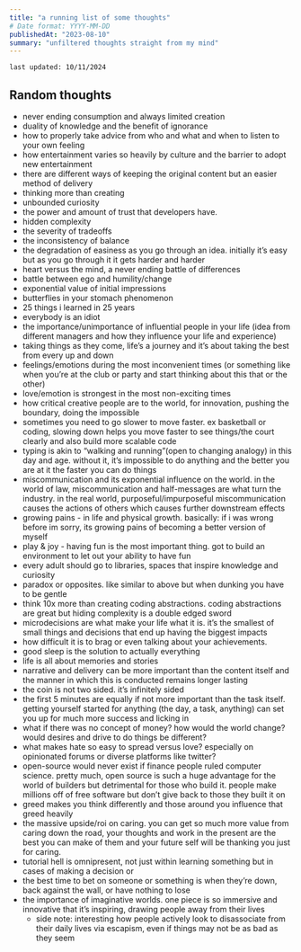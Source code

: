 ```yaml
---
title: "a running list of some thoughts"
# Date format: YYYY-MM-DD
publishedAt: "2023-08-10"
summary: "unfiltered thoughts straight from my mind"
---
```


`last updated: 10/11/2024`

## Random thoughts

- never ending consumption and always limited creation
- duality of knowledge and the benefit of ignorance
- how to properly take advice from who and what and when to listen to your own feeling
- how entertainment varies so heavily by culture and the barrier to adopt new entertainment
- there are different ways of keeping the original content but an easier method of delivery
- thinking more than creating
- unbounded curiosity
- the power and amount of trust that developers have.
- hidden complexity
- the severity of tradeoffs
- the inconsistency of balance
- the degradation of easiness as you go through an idea. initially it’s easy but as you go through it it gets harder and harder
- heart versus the mind, a never ending battle of differences
- battle between ego and humility/change
- exponential value of initial impressions
- butterflies in your stomach phenomenon
- 25 things i learned in 25 years
- everybody is an idiot
- the importance/unimportance of influential people in your life (idea from different managers and how they influence your life and experience)
- taking things as they come, life’s a journey and it’s about taking the best from every up and down
- feelings/emotions during the most inconvenient times (or something like when you’re at the club or party and start thinking about this that or the other)
- love/emotion is strongest in the most non-exciting times
- how critical creative people are to the world, for innovation, pushing the boundary, doing the impossible
- sometimes you need to go slower to move faster. ex basketball or coding, slowing down helps you move faster to see things/the court clearly and also build more scalable code
- typing is akin to “walking and running”(open to changing analogy) in this day and age. without it, it’s impossible to do anything and the better you are at it the faster you can do things
- miscommunication and its exponential influence on the world. in the world of law, miscommunication and half-messages are what turn the industry. in the real world, purposeful/impurposeful miscommunication causes the actions of others which causes further downstream effects
- growing pains - in life and physical growth. basically: if i was wrong before im sorry, its growing pains of becoming a better version of myself
- play & joy - having fun is the most important thing. got to build an environment to let out your ability to have fun
- every adult should go to libraries, spaces that inspire knowledge and curiosity
- paradox or opposites. like similar to above but when dunking you have to be gentle
- think 10x more than creating coding abstractions. coding abstractions are great but hiding complexity is a double edged sword
- microdecisions are what make your life what it is. it’s the smallest of small things and decisions that end up having the biggest impacts
- how difficult it is to brag or even talking about your achievements.
- good sleep is the solution to actually everything
- life is all about memories and stories
- narrative and delivery can be more important than the content itself and the manner in which this is conducted remains longer lasting
- the coin is not two sided. it’s infinitely sided
- the first 5 minutes are equally if not more important than the task itself. getting yourself started for anything (the day, a task, anything) can set you up for much more success and licking in
- what if there was no concept of money? how would the world change? would desires and drive to do things be different?
- what makes hate so easy to spread versus love? especially on opinionated forums or diverse platforms like twitter?
- open-source would never exist if finance people ruled computer science. pretty much, open source is such a huge advantage for the world of builders but detrimental for those who build it. people make millions off of free software but don’t give back to those they built it on
- greed makes you think differently and those around you influence that greed heavily
- the massive upside/roi on caring. you can get so much more value from caring down the road, your thoughts and work in the present are the best you can make of them and your future self will be thanking you just for caring.
- tutorial hell is omnipresent, not just within learning something but in cases of making a decision or
- the best time to bet on someone or something is when they’re down, back against the wall, or have nothing to lose
- the importance of imaginative worlds. one piece is so immersive and innovative that it’s inspiring, drawing people away from their lives
  - side note: interesting how people actively look to disassociate from their daily lives via escapism, even if things may not be as bad as they seem
